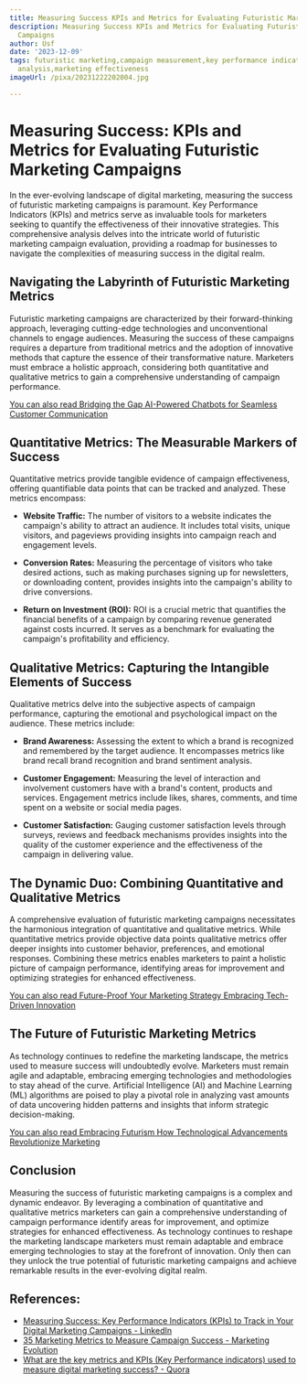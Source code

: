 ```yaml
---
title: Measuring Success KPIs and Metrics for Evaluating Futuristic Marketing Campaigns
description: Measuring Success KPIs and Metrics for Evaluating Futuristic Marketing
  Campaigns
author: Usf
date: '2023-12-09'
tags: futuristic marketing,campaign measurement,key performance indicators,metrics,data
  analysis,marketing effectiveness
imageUrl: /pixa/20231222202004.jpg

---
```

# Measuring Success: KPIs and Metrics for Evaluating Futuristic Marketing Campaigns

In the ever-evolving landscape of digital marketing, measuring  the success of  futuristic marketing campaigns is paramount. Key Performance Indicators (KPIs) and  metrics serve as invaluable tools for marketers seeking  to quantify the effectiveness of their innovative strategies. This comprehensive analysis delves into the intricate world of futuristic marketing campaign  evaluation, providing a  roadmap for businesses to navigate the complexities of measuring success in the  digital realm.

## Navigating the Labyrinth of Futuristic Marketing Metrics

Futuristic marketing campaigns are characterized by their forward-thinking  approach, leveraging cutting-edge technologies and unconventional channels to engage audiences. Measuring the success of these campaigns requires a departure from traditional metrics and the adoption of innovative methods that capture  the essence  of their transformative  nature.  Marketers must embrace a holistic approach,  considering  both quantitative and qualitative metrics  to gain a comprehensive  understanding of campaign performance.

[You can also read  Bridging the Gap AI-Powered Chatbots for Seamless Customer Communication](Bridging%20the%20Gap%20AI-Powered%20Chatbots%20for%20Seamless%20Customer%20Communication)


## Quantitative  Metrics: The Measurable Markers of Success

Quantitative metrics provide tangible evidence of campaign effectiveness, offering quantifiable data  points that can be  tracked and analyzed. These metrics encompass:

- **Website Traffic:** The number  of visitors to a website indicates the campaign's ability to attract an audience. It includes total visits,  unique visitors,  and pageviews providing insights  into campaign reach and engagement levels.

- **Conversion Rates:** Measuring  the percentage of  visitors who take desired  actions, such as making  purchases signing up for newsletters, or downloading content, provides insights into the campaign's  ability  to drive conversions.

- **Return on  Investment (ROI):** ROI is a crucial metric that quantifies the financial benefits of  a campaign by comparing revenue generated  against costs incurred. It serves as a benchmark for evaluating  the campaign's profitability  and efficiency.

## Qualitative Metrics: Capturing the  Intangible  Elements of Success

Qualitative metrics delve into the subjective aspects of campaign performance, capturing the emotional and psychological impact  on the audience. These metrics include:

- **Brand Awareness:** Assessing  the extent to which a brand is  recognized and remembered by the target audience. It encompasses metrics like brand recall brand recognition and brand sentiment analysis.

- **Customer Engagement:** Measuring the level of interaction and involvement customers have with a brand's  content, products and  services.  Engagement metrics include likes, shares, comments, and time spent on a website or social media pages.

- **Customer Satisfaction:** Gauging  customer satisfaction levels through surveys, reviews and feedback mechanisms  provides insights into the quality of the customer experience and  the effectiveness of the campaign in delivering value.

##  The Dynamic Duo: Combining Quantitative and Qualitative Metrics

A comprehensive evaluation of futuristic marketing campaigns necessitates the harmonious integration of quantitative and qualitative metrics. While quantitative  metrics provide objective data points qualitative metrics offer deeper insights into customer behavior,  preferences, and emotional responses.  Combining these metrics enables marketers to  paint a holistic picture of campaign performance, identifying areas for improvement and optimizing  strategies for enhanced effectiveness.

[You can  also read Future-Proof Your Marketing Strategy Embracing Tech-Driven Innovation](Future-Proof%20Your%20Marketing%20Strategy%20Embracing%20Tech-Driven%20Innovation)


## The Future  of Futuristic Marketing Metrics

As technology  continues to redefine the marketing  landscape, the metrics used to measure success will undoubtedly evolve. Marketers must remain agile and adaptable, embracing emerging technologies  and methodologies to stay ahead of the curve. Artificial Intelligence (AI) and Machine Learning (ML) algorithms are poised to play a pivotal role in analyzing  vast amounts of data uncovering hidden patterns  and insights that inform strategic decision-making.

[You can also read Embracing Futurism How Technological Advancements Revolutionize Marketing](Embracing%20Futurism%20How%20Technological%20Advancements%20Revolutionize%20Marketing)


## Conclusion

Measuring the success of futuristic marketing campaigns is a  complex and dynamic endeavor. By leveraging a combination of quantitative and qualitative metrics  marketers can gain  a comprehensive understanding of campaign performance identify areas for improvement,  and optimize strategies for enhanced effectiveness. As technology continues to reshape the marketing landscape marketers must remain adaptable and embrace emerging technologies  to stay at the forefront of innovation. Only then can they unlock the true potential of futuristic marketing campaigns and achieve remarkable results in the ever-evolving digital realm.

## References:
- [Measuring Success: Key Performance Indicators (KPIs) to Track in Your Digital Marketing Campaigns - LinkedIn](https://www.linkedin.com/pulse/measuring-success-key-performance-indicators-kpis-track)
- [35 Marketing Metrics to Measure Campaign Success - Marketing Evolution](https://www.marketingevolution.com/knowledge-center/marketing-metrics-kpis-campaign-success)
- [What are the key metrics and KPIs (Key Performance indicators) used to measure digital marketing success? - Quora](https://www.quora.com/What-are-the-key-metrics-and-KPIs-Key-Performance-indicators-used-to-measure-digital-marketing-success)
